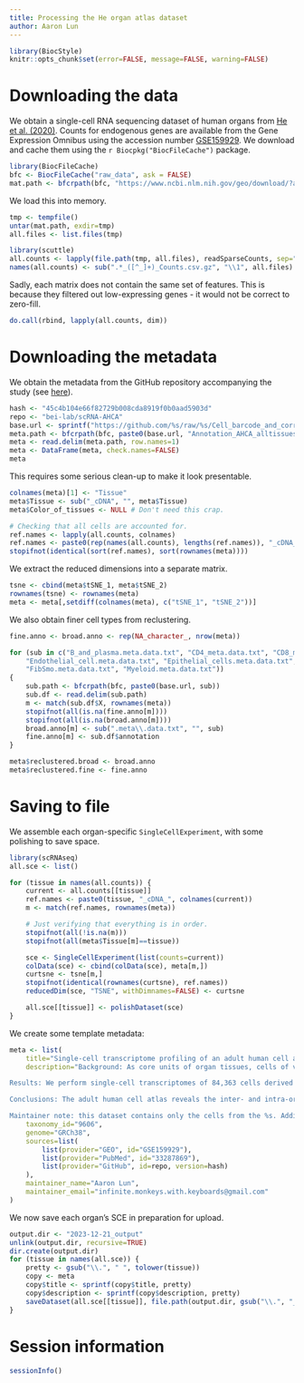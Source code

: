 ```yaml
---
title: Processing the He organ atlas dataset
author: Aaron Lun
---
```


```r
library(BiocStyle)
knitr::opts_chunk$set(error=FALSE, message=FALSE, warning=FALSE)
```

# Downloading the data

We obtain a single-cell RNA sequencing dataset of human organs from [He et al. (2020)](https://doi.org/10.1186/s13059-020-02210-0).
Counts for endogenous genes are available from the Gene Expression Omnibus
using the accession number [GSE159929](https://www.ncbi.nlm.nih.gov/geo/query/acc.cgi?acc=GSE159929).
We download and cache them using the `r Biocpkg("BiocFileCache")` package.

```r
library(BiocFileCache)
bfc <- BiocFileCache("raw_data", ask = FALSE)
mat.path <- bfcrpath(bfc, "https://www.ncbi.nlm.nih.gov/geo/download/?acc=GSE159929&format=file")
```

We load this into memory.

```r
tmp <- tempfile()
untar(mat.path, exdir=tmp)
all.files <- list.files(tmp)

library(scuttle)
all.counts <- lapply(file.path(tmp, all.files), readSparseCounts, sep=",", row.names=1, quote='"')
names(all.counts) <- sub(".*_([^_]+)_Counts.csv.gz", "\\1", all.files)
```

Sadly, each matrix does not contain the same set of features.
This is because they filtered out low-expressing genes - it would not be correct to zero-fill.

```r
do.call(rbind, lapply(all.counts, dim))
```

# Downloading the metadata

We obtain the metadata from the GitHub repository accompanying the study 
(see [here](https://github.com/bei-lab/scRNA-AHCA/tree/master/Cell_barcode_and_corresponding_cell_types_of_AHCA)).

```r
hash <- "45c4b104e66f82729b008cda8919f0b0aad5903d"
repo <- "bei-lab/scRNA-AHCA"
base.url <- sprintf("https://github.com/%s/raw/%s/Cell_barcode_and_corresponding_cell_types_of_AHCA/", repo, hash)
meta.path <- bfcrpath(bfc, paste0(base.url, "Annotation_AHCA_alltissues_meta.data_84363_cell.txt"))
meta <- read.delim(meta.path, row.names=1)
meta <- DataFrame(meta, check.names=FALSE)
meta
```

This requires some serious clean-up to make it look presentable.

```r
colnames(meta)[1] <- "Tissue"
meta$Tissue <- sub("_cDNA", "", meta$Tissue)
meta$Color_of_tissues <- NULL # Don't need this crap.

# Checking that all cells are accounted for.
ref.names <- lapply(all.counts, colnames)
ref.names <- paste0(rep(names(all.counts), lengths(ref.names)), "_cDNA_", unlist(ref.names))
stopifnot(identical(sort(ref.names), sort(rownames(meta))))
```

We extract the reduced dimensions into a separate matrix.

```r
tsne <- cbind(meta$tSNE_1, meta$tSNE_2)
rownames(tsne) <- rownames(meta)
meta <- meta[,setdiff(colnames(meta), c("tSNE_1", "tSNE_2"))]
```

We also obtain finer cell types from reclustering.

```r
fine.anno <- broad.anno <- rep(NA_character_, nrow(meta))

for (sub in c("B_and_plasma.meta.data.txt", "CD4_meta.data.txt", "CD8_meta.data.txt",
    "Endothelial_cell.meta.data.txt", "Epithelial_cells.meta.data.txt", 
    "FibSmo.meta.data.txt", "Myeloid.meta.data.txt")) 
{
    sub.path <- bfcrpath(bfc, paste0(base.url, sub))
    sub.df <- read.delim(sub.path)
    m <- match(sub.df$X, rownames(meta))
    stopifnot(all(is.na(fine.anno[m])))
    stopifnot(all(is.na(broad.anno[m])))
    broad.anno[m] <- sub(".meta\\.data.txt", "", sub)
    fine.anno[m] <- sub.df$annotation
}

meta$reclustered.broad <- broad.anno
meta$reclustered.fine <- fine.anno
```

# Saving to file

We assemble each organ-specific `SingleCellExperiment`, with some polishing to save space.

```r
library(scRNAseq)
all.sce <- list()

for (tissue in names(all.counts)) {
    current <- all.counts[[tissue]]
    ref.names <- paste0(tissue, "_cDNA_", colnames(current))
    m <- match(ref.names, rownames(meta))

    # Just verifying that everything is in order.
    stopifnot(all(!is.na(m)))
    stopifnot(all(meta$Tissue[m]==tissue))

    sce <- SingleCellExperiment(list(counts=current))
    colData(sce) <- cbind(colData(sce), meta[m,])
    curtsne <- tsne[m,]
    stopifnot(identical(rownames(curtsne), ref.names))
    reducedDim(sce, "TSNE", withDimnames=FALSE) <- curtsne

    all.sce[[tissue]] <- polishDataset(sce)
}
```

We create some template metadata:

```r
meta <- list(
    title="Single-cell transcriptome profiling of an adult human cell atlas of 15 major organs [%s only]",
    description="Background: As core units of organ tissues, cells of various types play their harmonious rhythms to maintain the homeostasis of the human body. It is essential to identify the characteristics of cells in human organs and their regulatory networks for understanding the biological mechanisms related to health and disease. However, a systematic and comprehensive single-cell transcriptional profile across multiple organs of a normal human adult is missing.

Results: We perform single-cell transcriptomes of 84,363 cells derived from 15 tissue organs of one adult donor and generate an adult human cell atlas. The adult human cell atlas depicts 252 subtypes of cells, including major cell types such as T, B, myeloid, epithelial, and stromal cells, as well as novel COCH+ fibroblasts and FibSmo cells, each of which is distinguished by multiple marker genes and transcriptional profiles. These collectively contribute to the heterogeneity of major human organs. Moreover, T cell and B cell receptor repertoire comparisons and trajectory analyses reveal direct clonal sharing of T and B cells with various developmental states among different tissues. Furthermore, novel cell markers, transcription factors, and ligand-receptor pairs are identified with potential functional regulations in maintaining the homeostasis of human cells among tissues.

Conclusions: The adult human cell atlas reveals the inter- and intra-organ heterogeneity of cell characteristics and provides a useful resource in uncovering key events during the development of human diseases in the context of the heterogeneity of cells and organs.

Maintainer note: this dataset contains only the cells from the %s. Additional metadata has been added from the GitHub repository accompanying the paper.",
    taxonomy_id="9606",
    genome="GRCh38",
    sources=list(
        list(provider="GEO", id="GSE159929"),
        list(provider="PubMed", id="33287869"),
        list(provider="GitHub", id=repo, version=hash)
    ),
    maintainer_name="Aaron Lun",
    maintainer_email="infinite.monkeys.with.keyboards@gmail.com"
)
```

We now save each organ's SCE in preparation for upload.

```r
output.dir <- "2023-12-21_output"
unlink(output.dir, recursive=TRUE)
dir.create(output.dir)
for (tissue in names(all.sce)) {
    pretty <- gsub("\\.", " ", tolower(tissue))
    copy <- meta
    copy$title <- sprintf(copy$title, pretty)
    copy$description <- sprintf(copy$description, pretty)
    saveDataset(all.sce[[tissue]], file.path(output.dir, gsub("\\.", "_", tolower(tissue))), copy)
}
```

# Session information {-}

```r
sessionInfo()
```
